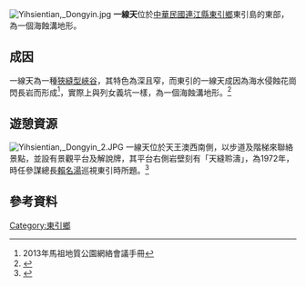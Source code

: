 [[File:Yihsientian,_Dongyin.jpg|thumb]]
'''一線天'''位於[[中華民國|中華民國]][[連江縣_(中華民國)|連江縣]][[東引鄉|東引鄉]]東引島的東部，為一個海蝕溝地形。

== 成因 ==
一線天為一種[[狹縫型峽谷|狹縫型峽谷]]，其特色為深且窄，而東引的一線天成因為海水侵蝕花崗閃長岩而形成<ref>2013年馬祖地質公園網絡會議手冊</ref>，實際上與列女義坑一樣，為一個海蝕溝地形。<ref name="multiple2">{{cite web|url=http://www.matsu-nsa.gov.tw/User/Attraction-Content.aspx?a=89&lang=1|title=傳奇東引—一線天|accessdate=2013-06-01|archive-url=https://web.archive.org/web/20130915161730/http://matsu-nsa.gov.tw/User/Attraction-Content.aspx?a=89&lang=1|archive-date=2013-09-15|dead-url=yes}}</ref>

== 遊憩資源 ==
[[File:Yihsientian,_Dongyin_2.JPG|thumb]]
一線天位於天王澳西南側，以步道及階梯來聯絡景點，並設有景觀平台及解說牌，其平台右側岩壁刻有「天縫聆濤」，為1972年，時任參謀總長[[賴名湯|賴名湯]]巡視東引時所題。<ref name="multiple2">{{cite web|url=http://www.matsu-nsa.gov.tw/User/Attraction-Content.aspx?a=89&lang=1|title=傳奇東引—一線天|accessdate=2013-06-01|archive-url=https://web.archive.org/web/20130915161730/http://matsu-nsa.gov.tw/User/Attraction-Content.aspx?a=89&lang=1|archive-date=2013-09-15|dead-url=yes}}</ref>

== 參考資料 ==
<references/>

{{commons category|Yixiantian Cliff}}

{{台灣地景}}
[[Category:東引鄉|Category:東引鄉]]